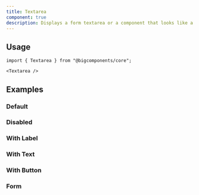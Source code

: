 ```yaml
---
title: Textarea
component: true
description: Displays a form textarea or a component that looks like a textarea.
---
```


<ComponentPreview name="textarea-demo" />

## Usage

```tsx
import { Textarea } from "@bigcomponents/core";
```

```tsx
<Textarea />
```

## Examples

### Default

<ComponentPreview name="textarea-demo" />

### Disabled

<ComponentPreview name="textarea-disabled" />

### With Label

<ComponentPreview name="textarea-with-label" className="[&_div.grid]:w-full" />

### With Text

<ComponentPreview name="textarea-with-text" />

### With Button

<ComponentPreview name="textarea-with-button" />

### Form

<ComponentPreview name="textarea-form" />
